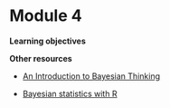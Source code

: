 # Module 4

**Learning objectives**


**Other resources**

 + [An Introduction to Bayesian Thinking](https://statswithr.github.io/book/the-basics-of-bayesian-statistics.html)

 + [Bayesian statistics with R](https://oliviergimenez.github.io/bayesian-stats-with-R/)